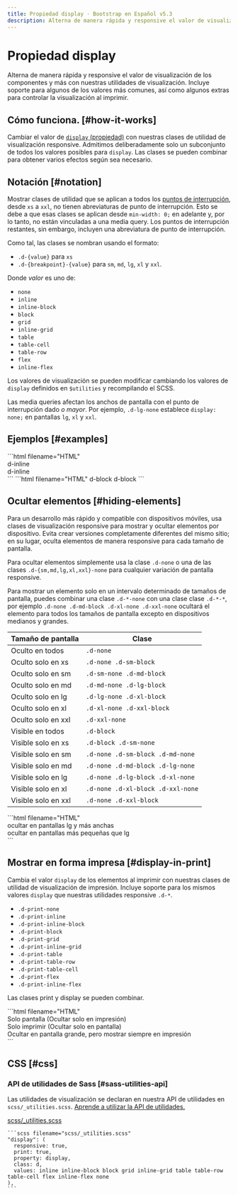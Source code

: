 ```yaml
---
title: Propiedad display · Bootstrap en Español v5.3
description: Alterna de manera rápida y responsive el valor de visualización de los componentes y más con nuestras utilidades de visualización. Incluye soporte para algunos de los valores más comunes, así como algunos extras para controlar la visualización al imprimir.
---
```


# Propiedad display

Alterna de manera rápida y responsive el valor de visualización de los componentes y más con nuestras utilidades de visualización. Incluye soporte para algunos de los valores más comunes, así como algunos extras para controlar la visualización al imprimir.

<MainBanner />

Cómo funciona. [#how-it-works]
-------------------------------

Cambiar el valor de [`display` (propiedad)](https://developer.mozilla.org/en-US/docs/Web/CSS/display) con nuestras clases de utilidad de visualización responsive. Admitimos deliberadamente solo un subconjunto de todos los valores posibles para `display`. Las clases se pueden combinar para obtener varios efectos según sea necesario.

Notación [#notation]
---------------------

Mostrar clases de utilidad que se aplican a todos los [puntos de interrupción](/bootstrap/5.3/layout/breakpoints/), desde `xs` a `xxl`, no tienen abreviaturas de punto de interrupción. Esto se debe a que esas clases se aplican desde `min-width: 0;` en adelante y, por lo tanto, no están vinculadas a una media query. Los puntos de interrupción restantes, sin embargo, incluyen una abreviatura de punto de interrupción.

Como tal, las clases se nombran usando el formato:

* `.d-{value}` para `xs`
* `.d-{breakpoint}-{value}` para `sm`, `md`, `lg`, `xl` y `xxl`.

Donde _valor_ es uno de:

* `none`
* `inline`
* `inline-block`
* `block`
* `grid`
* `inline-grid`
* `table`
* `table-cell`
* `table-row`
* `flex`
* `inline-flex`

Los valores de visualización se pueden modificar cambiando los valores de `display` definidos en `$utilities` y recompilando el SCSS.

Las media queries afectan los anchos de pantalla con el punto de interrupción dado _o mayor_. Por ejemplo, `.d-lg-none` establece `display: none;` en pantallas `lg`, `xl` y `xxl`.

Ejemplos [#examples]
---------------------

<DemoIframe path="/demos/bootstrap/5.3/utilities/display/examples-1.html">
    ```html filename="HTML"
    <div class="d-inline p-2 text-bg-primary">d-inline</div>
    <div class="d-inline p-2 text-bg-dark">d-inline</div>
    ```
</DemoIframe>

<DemoIframe path="/demos/bootstrap/5.3/utilities/display/examples-2.html">
    ```html filename="HTML"
    <span class="d-block p-2 text-bg-primary">d-block</span>
    <span class="d-block p-2 text-bg-dark">d-block</span>
    ```
</DemoIframe>

Ocultar elementos [#hiding-elements]
-------------------------------------

Para un desarrollo más rápido y compatible con dispositivos móviles, usa clases de visualización responsive para mostrar y ocultar elementos por dispositivo. Evita crear versiones completamente diferentes del mismo sitio; en su lugar, oculta elementos de manera responsive para cada tamaño de pantalla.

Para ocultar elementos simplemente usa la clase `.d-none` o una de las clases `.d-{sm,md,lg,xl,xxl}-none` para cualquier variación de pantalla responsive.

Para mostrar un elemento solo en un intervalo determinado de tamaños de pantalla, puedes combinar una clase `.d-*-none` con una clase clase `.d-*-*`, por ejemplo `.d-none .d-md-block .d-xl-none .d-xxl-none` ocultará el elemento para todos los tamaños de pantalla excepto en dispositivos medianos y grandes.

| Tamaño de pantalla | Clase |
| --- | --- |
| Oculto en todos | `.d-none` |
| Oculto solo en xs | `.d-none .d-sm-block` |
| Oculto solo en sm | `.d-sm-none .d-md-block` |
| Oculto solo en md | `.d-md-none .d-lg-block` |
| Oculto solo en lg | `.d-lg-none .d-xl-block` |
| Oculto solo en xl | `.d-xl-none .d-xxl-block` |
| Oculto solo en xxl | `.d-xxl-none` |
| Visible en todos | `.d-block` |
| Visible solo en xs | `.d-block .d-sm-none` |
| Visible solo en sm | `.d-none .d-sm-block .d-md-none` |
| Visible solo en md | `.d-none .d-md-block .d-lg-none` |
| Visible solo en lg | `.d-none .d-lg-block .d-xl-none` |
| Visible solo en xl | `.d-none .d-xl-block .d-xxl-none` |
| Visible solo en xxl | `.d-none .d-xxl-block` |

<DemoIframe path="/demos/bootstrap/5.3/utilities/display/hiding-elements.html">
    ```html filename="HTML"
    <div class="d-lg-none">ocultar en pantallas lg y más anchas</div>
    <div class="d-none d-lg-block">ocultar en pantallas más pequeñas que lg</div>
    ```
</DemoIframe>

Mostrar en forma impresa [#display-in-print]
---------------------------------------------

Cambia el valor `display` de los elementos al imprimir con nuestras clases de utilidad de visualización de impresión. Incluye soporte para los mismos valores `display` que nuestras utilidades responsive `.d-*`.

* `.d-print-none`
* `.d-print-inline`
* `.d-print-inline-block`
* `.d-print-block`
* `.d-print-grid`
* `.d-print-inline-grid`
* `.d-print-table`
* `.d-print-table-row`
* `.d-print-table-cell`
* `.d-print-flex`
* `.d-print-inline-flex`

Las clases print y display se pueden combinar.

<DemoIframe path="/demos/bootstrap/5.3/utilities/display/display-in-print.html">
    ```html filename="HTML"
    <div class="d-print-none">Solo pantalla (Ocultar solo en impresión)</div>
    <div class="d-none d-print-block">Solo imprimir (Ocultar solo en pantalla)</div>
    <div class="d-none d-lg-block d-print-block">Ocultar en pantalla grande, pero mostrar siempre en impresión</div>
    ```
</DemoIframe>

CSS [#css]
-----------

### API de utilidades de Sass [#sass-utilities-api]

Las utilidades de visualización se declaran en nuestra API de utilidades en `scss/_utilities.scss`. [Aprende a utilizar la API de utilidades.](/bootstrap/5.3/utilities/api/#using-the-api)

[scss/_utilities.scss](https://github.com/twbs/bootstrap/blob/v5.3.2/scss/_utilities.scss)

    ```scss filename="scss/_utilities.scss"
    "display": (
      responsive: true,
      print: true,
      property: display,
      class: d,
      values: inline inline-block block grid inline-grid table table-row table-cell flex inline-flex none
    ),
    ```